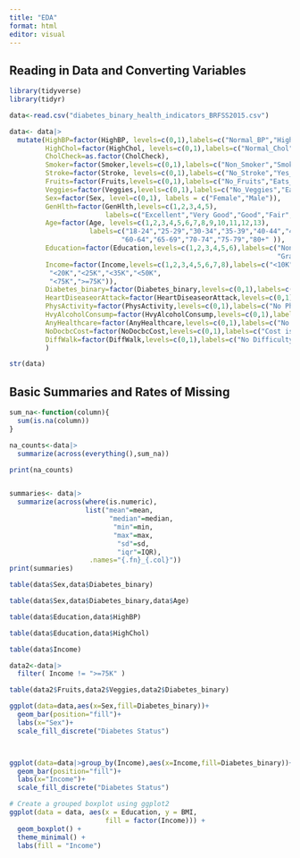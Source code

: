 ```yaml
---
title: "EDA"
format: html
editor: visual
---
```


## Reading in Data and Converting Variables

```r
library(tidyverse)
library(tidyr)

data<-read.csv("diabetes_binary_health_indicators_BRFSS2015.csv")

data<- data|>
  mutate(HighBP=factor(HighBP, levels=c(0,1),labels=c("Normal_BP","High_BP")),
         HighChol=factor(HighChol, levels=c(0,1),labels=c("Normal_Chol","High_Chol")),
         CholCheck=as.factor(CholCheck),
         Smoker=factor(Smoker,levels=c(0,1),labels=c("Non_Smoker","Smoker")),
         Stroke=factor(Stroke, levels=c(0,1),labels=c("No_Stroke","Yes_Stroke")),
         Fruits=factor(Fruits,levels=c(0,1),labels=c("No_Fruits","Eats_Fruits")),
         Veggies=factor(Veggies,levels=c(0,1),labels=c("No_Veggies","Eats_Veggies")),
         Sex=factor(Sex, level=c(0,1), labels = c("Female","Male")),
         GenHlth=factor(GenHlth,levels=c(1,2,3,4,5), 
                        labels=c("Excellent","Very Good","Good","Fair","Poor")),
         Age=factor(Age, levels=c(1,2,3,4,5,6,7,8,9,10,11,12,13),
                    labels=c("18-24","25-29","30-34","35-39","40-44","45-49","50-54","55-59",
                            "60-64","65-69","70-74","75-79","80+" )),
         Education=factor(Education,levels=c(1,2,3,4,5,6),labels=c("None-K","Grades 1-8",
                                                                   "Grades 9-11","HS Diploma","Some College","Bachelor's Degree or Higher")),
         Income=factor(Income,levels=c(1,2,3,4,5,6,7,8),labels=c("<10K","<15K",
          "<20K","<25K","<35K","<50K",
          "<75K",">=75K")),
         Diabetes_binary=factor(Diabetes_binary,levels=c(0,1),labels=c("Not_Diabetic","Diabetic")),
         HeartDiseaseorAttack=factor(HeartDiseaseorAttack,levels=c(0,1),labels=c("No_Heart Disease","Heart_Disease")),
         PhysActivity=factor(PhysActivity,levels=c(0,1),labels=c("No Physical Activity","Physical Activity")),
         HvyAlcoholConsump=factor(HvyAlcoholConsump,levels=c(0,1),labels=c("Not Heavy Drinker","Heavy Drinker")),
         AnyHealthcare=factor(AnyHealthcare,levels=c(0,1),labels=c("No Health Coverage","Yes Health Coverage")),
         NoDocbcCost=factor(NoDocbcCost,levels=c(0,1),labels=c("Cost is an Issue","Cost Not an Issue")),
         DiffWalk=factor(DiffWalk,levels=c(0,1),labels=c("No Difficulty Walking","Difficulty Walking"))
         )

str(data)
```

## Basic Summaries and Rates of Missing

```r
sum_na<-function(column){
  sum(is.na(column))
}

na_counts<-data|>
  summarize(across(everything(),sum_na))

print(na_counts)


summaries<- data|>
  summarize(across(where(is.numeric),
                   list("mean"=mean,
                         "median"=median,
                          "min"=min,
                          "max"=max,
                           "sd"=sd,
                           "iqr"=IQR),
                    .names="{.fn}_{.col}"))
print(summaries)

```


```r
table(data$Sex,data$Diabetes_binary)

table(data$Sex,data$Diabetes_binary,data$Age)

table(data$Education,data$HighBP)

table(data$Education,data$HighChol)

table(data$Income)

data2<-data|>
  filter( Income != ">=75K" )

table(data2$Fruits,data2$Veggies,data2$Diabetes_binary)

```


```r
ggplot(data=data,aes(x=Sex,fill=Diabetes_binary))+
  geom_bar(position="fill")+
  labs(x="Sex")+
  scale_fill_discrete("Diabetes Status")



ggplot(data=data|>group_by(Income),aes(x=Income,fill=Diabetes_binary))+
  geom_bar(position="fill")+
  labs(x="Income")+
  scale_fill_discrete("Diabetes Status")
```

```r
# Create a grouped boxplot using ggplot2
ggplot(data = data, aes(x = Education, y = BMI,
                        fill = factor(Income))) +
  geom_boxplot() +
  theme_minimal() +
  labs(fill = "Income")
```

